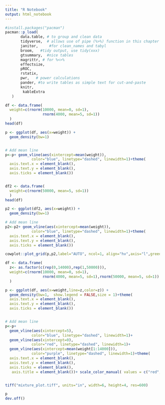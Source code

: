 ```yaml
---
title: "R Notebook"
output: html_notebook
---
```


```r
#install.packages("pacman")
pacman::p_load(
       data.table, # to group and clean data
       tidyverse,  # allows use of pipe (%>%) function in this chapter
       janitor,     #for clean_names and tabyl
       broom,   #tidy output, use tidy(xxx)
       gtsummary,  #nice tables
       magrittr, # for %<>%
       effectsize,
       pROC,
       rstatix,
       pwr,   # power calculations
       pander, #to write tables as simple text for cut-and-paste
       knitr,
        kableExtra
   ) 
```



```r

df <- data.frame(
  weight=c(rnorm(10000, mean=0, sd=1),
                 rnorm(4000, mean=5, sd=1))
  )
head(df)

p <- ggplot(df, aes(x=weight)) + 
  geom_density(bw=1)


# Add mean line
p<-p+ geom_vline(aes(xintercept=mean(weight)),
            color="blue", linetype="dashed", linewidth=1)+theme(
  axis.text.x = element_blank(),
  axis.text.y = element_blank(),
  axis.ticks = element_blank())


df2 <- data.frame(
  weight=c(rnorm(50000, mean=5, sd=1))
  )
head(df)

p2 <- ggplot(df2, aes(x=weight)) + 
  geom_density(bw=1)

# Add mean line
p2<-p2+ geom_vline(aes(xintercept=mean(weight)),
            color="blue", linetype="dashed", linewidth=1)+theme(
  axis.text.x = element_blank(),
  axis.text.y = element_blank(),
  axis.ticks = element_blank())

cowplot::plot_grid(p,p2,label="AUTO", ncol=1, align="hv",axis="l",greedy=FALSE)
```







```r

df <- data.frame(
  z<- as.factor(c(rep(0,14000),rep(1,50000))),
  weight=c(rnorm(10000, mean=0, sd=1),
                 rnorm(4000, mean=5, sd=1),rnorm(50000, mean=5, sd=1))
  )

p <- ggplot(df, aes(x=weight,line=z,color=z)) + 
  geom_density(bw=1,  show.legend = FALSE,size = 1)+theme(
  axis.text.x = element_blank(),
  axis.text.y = element_blank(),
  axis.ticks = element_blank())


# Add mean line
p<-p+ 
  geom_vline(aes(xintercept=5),
            color="blue", linetype="dashed", linewidth=1)+
  geom_vline(aes(xintercept=0),
            color="red", linetype="dashed", linewidth=1)+
  geom_vline(aes(xintercept=mean(weight[1:14000])),
            color="purple", linetype="dashed", linewidth=1)+theme(
  axis.text.x = element_blank(),
  axis.text.y = element_blank(),
  axis.ticks = element_blank(),
   axis.title = element_blank())+ scale_color_manual( values = c("red","blue"))


tiff("mixture_plot.tiff", units="in", width=6, height=4, res=600)

p
dev.off()

```


